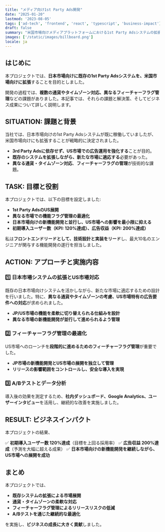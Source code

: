 ```yaml
---
title: "メディア向け1st Party Ads開発"
date: "2025-01-20"
lastmod: '2023-08-05'
tags: ['ad-tech', 'frontend', 'react', 'typescript', 'business-impact']
draft: false
summary: "米国市場向けメディアプラットフォームにおける1st Party Adsシステムの拡張プロジェクト。技術的なアプローチとビジネスインパクトの詳細を解説。"
images: ['/static/images/billboard.png']
locale: ja
---
```


## はじめに

本プロジェクトでは、**日本市場向けに既存の1st Party Adsシステムを、米国市場向けに拡張**することを目的としました。

開発の過程では、**複数の通貨やタイムゾーン対応、異なるフィーチャーフラグ管理**などの課題がありました。本記事では、それらの課題と解決策、そしてビジネス成果について詳しく説明します。

<TOCInline toc={props.toc} exclude="はじめに" />

## SITUATION: 課題と背景

当社では、日本市場向けの1st Party Adsシステムが既に稼働していましたが、米国市場向けにも拡張することが戦略的に決定されました。

- **3rd Party Adsに依存せず、US市場での広告運用を強化する**ことが目的。
- **既存のシステムを拡張しながら、新たな市場に適応する**必要があった。
- **異なる通貨・タイムゾーン対応**、**フィーチャーフラグの管理**が技術的な課題。

## TASK: 目標と役割

本プロジェクトでは、以下の目標を設定しました:

- **1st Party AdsのUS展開**
- **異なる市場での機能フラグ管理の最適化**
- **日本市場向けの新機能開発と並行し、US市場への影響を最小限に抑える**
- **初期導入ユーザー数（KPI: 120%達成）、広告収益（KPI: 200%達成）**

私は**フロントエンドリードとして、技術設計と実装をリード**し、最大10名のエンジニアが関与する機能開発の遂行を担当しました。

## ACTION: アプローチと実施内容

### 1️⃣ 日本市場システムの拡張とUS市場対応

既存の日本市場向けシステムを活かしながら、新たな市場に適応するための設計を行いました。特に、**異なる通貨やタイムゾーンの考慮、US市場特有の広告要件への対応**が求められました。

- **JP/US市場の機能を柔軟に切り替えられる仕組みを設計**
- **異なる市場の新機能開発が並行して進められるよう管理**

### 2️⃣ フィーチャーフラグ管理の最適化

US市場へのローンチを**段階的に進めるためのフィーチャーフラグ管理**が重要でした。

- **JP市場の新機能開発とUS市場の展開を独立して管理**
- **リリースの影響範囲をコントロールし、安全な導入を実現**

### 3️⃣ A/Bテストとデータ分析

導入後の効果を測定するため、**社内ダッシュボード、Google Analytics、ユーザーインタビュー**を活用し、継続的な改善を実施しました。

## RESULT: ビジネスインパクト

本プロジェクトの結果、

✅ **初期導入ユーザー数 120%達成**（目標を上回る採用率）
✅ **広告収益 200%達成**（予測を大幅に超える成果）
✅ **日本市場向けの新機能開発を継続しながら、US市場への展開を成功**

## まとめ

本プロジェクトでは、

- **既存システムの拡張による市場展開**
- **通貨・タイムゾーンの柔軟な対応**
- **フィーチャーフラグ管理によるリリースリスクの低減**
- **A/Bテストを通じた継続的な最適化**

を実施し、**ビジネスの成長に大きく貢献**しました。